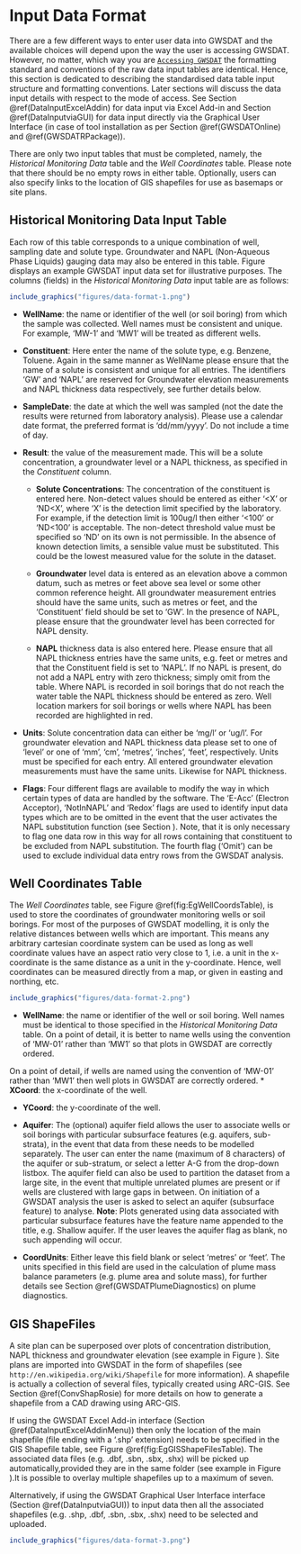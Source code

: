 
# Input Data Format {#DataInput}
There are a few different ways to enter user data into GWSDAT and the available choices will depend upon the way the user is accessing GWSDAT. However, no matter, which way you are [`Accessing GWSDAT`](#AccessingGWSDAT) the formatting standard and conventions of the raw data input tables are identical. Hence, this section is dedicated to describing the standardised data table input structure and formatting conventions. Later sections will discuss the data input details with respect to the mode of access. See Section \@ref(DataInputExcelAddin) for data input via Excel Add-in and Section \@ref(DataInputviaGUI) for data input directly via the Graphical User Interface (in case of tool installation as per Section \@ref(GWSDATOnline) and \@ref(GWSDATRPackage)).

There are only two input tables that must be completed, namely, the *Historical Monitoring Data* table and the *Well Coordinates* table. Please note that there should be no empty rows in either table. Optionally, users can also specify links to the location of GIS shapefiles for use as basemaps or site plans.

<!-- THe user can optionally specify an associated additionally -->
<!-- The third *GIS Shapefiles* table may be populated with links to the location of GIS shapefiles for use as basemaps or site plans, if required.  -->
<!-- Please ensure that there are no empty rows in these completed data input tables.  -->
<!-- Two example data sets are provided with the software for training purposes, the use of which is explained in section \ref{GettingStarted}. -->


## Historical Monitoring Data Input Table {#HistoricalMonitoringDataInputTable}

Each row of this table corresponds to a unique combination of well, sampling date and solute type. Groundwater and NAPL (Non-Aqueous Phase Liquids) gauging data may also be entered in this table. Figure \ref{fig:EgHistMonitoringData} displays an example GWSDAT input data set for
illustrative purposes. The columns (fields) in the *Historical Monitoring Data* input table are as follows: 

```r
include_graphics("figures/data-format-1.png")
```

* **WellName**: the name or identifier of the well (or soil boring) from which the sample was collected. Well names must be consistent and unique. For example, 'MW-1' and 'MW1' will be treated as different wells.

* **Constituent**: Here enter the name of the solute type, e.g. Benzene, Toluene. Again in the same manner as WellName please ensure that the name of a solute is consistent and unique for all entries.  The identifiers 'GW' and 'NAPL' are reserved for Groundwater elevation measurements 
and NAPL thickness data respectively, see further details below.

* **SampleDate**: the date at which the well was sampled (not the date the results were returned from laboratory analysis). 
Please use a calendar date format, the preferred format is 'dd/mm/yyyy'. Do not include a time of day. 

* **Result**: the value of the measurement made. This will be a solute concentration, a groundwater level or a NAPL thickness, as specified in the *Constituent* column.

  + **Solute Concentrations**:
The concentration of the constituent is entered here. Non-detect values should be entered as either '<X' or 'ND<X', where 'X' is the detection limit specified by the laboratory. For example, if the detection limit is 100ug/l then either '<100' or 'ND<100' is acceptable. The non-detect threshold value must be specified so 'ND' on its own is not permissible. In the absence of known detection limits, a sensible value must be substituted.  This could be the lowest measured value for the solute in the dataset.   

  + **Groundwater** 
level data is entered as an elevation above a common datum, such as metres or feet above sea level or some other common reference height. All groundwater measurement entries should have the same units, such as metres or feet, and the 'Constituent' field should be set to 'GW'. In the presence of NAPL, please ensure that the groundwater level has been corrected for NAPL density.

  + **NAPL** thickness data is also entered here. Please ensure that all NAPL thickness entries 
have the same units, e.g. feet or metres and that the Constituent field is set to 'NAPL'. 
If no NAPL is present, do not add a NAPL entry with zero thickness; simply omit from the table. Where NAPL is recorded in soil borings that do not reach the water table the NAPL thickness should be entered as zero.  Well location markers for soil borings or wells where NAPL has been recorded are highlighted in red.

* **Units**:  Solute concentration data can either be 'mg/l' or 'ug/l'. For groundwater elevation and NAPL thickness data please set to one of 'level' or one of 'mm', 'cm', 'metres', 'inches', 'feet', respectively. Units must be specified for each entry. All 
entered groundwater elevation measurements must have the same units. Likewise for NAPL thickness.

* **Flags**:  Four different flags are available to modify the way in which certain types of data are handled by the software. 
The 'E-Acc' (Electron Acceptor), 'NotInNAPL' and 'Redox' flags are used to identify input data types 
which are to be omitted in the event that the user activates the NAPL substitution function (see Section \ref{NAPLHandlingMethod}). 
Note, that it is only necessary to flag one data row in this way for all rows containing that constituent to be excluded from NAPL substitution. The fourth flag ('Omit') can be used to exclude individual data entry rows from the GWSDAT analysis. 
  



## Well Coordinates Table {#WellCoordinatesTable}

The *Well Coordinates* table, see Figure \@ref(fig:EgWellCoordsTable), is used to store the coordinates of groundwater monitoring wells or soil borings. For most of the purposes of GWSDAT modelling, it is only the relative distances between wells which are important. This means any arbitrary cartesian coordinate system can be used as long as well coordinate values have an aspect ratio very close to 1, i.e. a unit in the x-coordinate is the same distance as a unit in the y-coordinate. Hence, well coordinates can be measured directly from a map, or given in easting and northing, etc. 

```r
include_graphics("figures/data-format-2.png")
```


* **WellName**: the name or identifier of the well or soil boring. Well names must be identical to those specified in the *Historical Monitoring Data* table. On a point of detail, it is better to name wells using the convention of 'MW-01' rather than 'MW1' so that plots in GWSDAT are correctly ordered. 

On a point of detail, if wells are named using the convention of 'MW-01' rather than 'MW1' then well plots in GWSDAT are correctly ordered. 
* **XCoord**: the x-coordinate of the well.

* **YCoord**: the y-coordinate of the well.

* **Aquifer**: The (optional) aquifer field allows the user to associate wells or soil borings with particular subsurface features (e.g. aquifers, sub-strata), in the event that data from these needs to be modelled separately. The user can enter the name (maximum of 8 characters) of the aquifer or sub-stratum, or select a letter A-G from the drop-down listbox. The aquifer field can also be used to partition the dataset from a large site, in the event that multiple unrelated plumes are present or if wells are clustered with large gaps in between. On initiation of a GWSDAT analysis the user is asked to select an aquifer (subsurface feature) to analyse. **Note**: Plots generated using data associated with particular subsurface features have the feature name appended to the title, e.g. Shallow aquifer. If the user leaves the aquifer flag as blank, no such appending will occur. 

* **CoordUnits**:
Either leave this field blank or select 'metres' or 'feet'. The units specified in this field are used in the calculation of plume mass balance parameters (e.g. plume area and solute mass), for further details see Section \@ref(GWSDATPlumeDiagnostics) on plume diagnostics.



## GIS ShapeFiles {#GISShapeFiles}

A site plan can be superposed over plots of concentration distribution, NAPL
thickness and groundwater elevation (see example in Figure \ref{fig:GWSDATSpatialPlot}). Site plans are imported
into GWSDAT in the form of shapefiles (see `http://en.wikipedia.org/wiki/Shapefile` for more information). A shapefile is actually a collection of several files, typically created using ARC-GIS. See Section \@ref(ConvShapRosie) for more details on how to generate a shapefile from a CAD drawing using ARC-GIS.

If using the GWSDAT Excel Add-in interface (Section \@ref(DataInputExcelAddinMenu)) then only the location of the main shapefile (file ending with a '.shp' extension) needs to be specified in the GIS Shapefile table, see Figure \@ref(fig:EgGISShapeFilesTable).  The associated
data files (e.g. .dbf, .sbn, .sbx, .shx) will be picked up automatically,provided they are in the same folder (see example in Figure \ref{fig:GWSDATExcelAddinmenu}).It is possible to overlay multiple shapefiles up to a maximum of seven.

Alternatively, if using the GWSDAT Graphical User Interface interface (Section \@ref(DataInputviaGUI)) to input data then all the associated shapefiles (e.g. .shp, .dbf, .sbn, .sbx, .shx) need to be selected and uploaded. 

```r
include_graphics("figures/data-format-3.png")
```

<!-- A further possible component of the data is a site map in the form of a *shape file*.  This is optional but can be very useful in superimposing map information on spatial plots.  Examples will be given later in the manual. -->
<!-- \fbox{The paragraphs below need to be updated.} -->
<!-- A 'shapefile' is actually a collection of several files, typically created using ARC-GIS.^[See `http://en.wikipedia.org/wiki/Shapefile` for more information on this format.]  The *Shape Files* table consists of a single column where each entry is the name of a file (including its path) containing site plans.  These must be in shapefile format. Filenames can be entered manually or, in interactive mode, the `Browse ...' can be used. Only the location of the main shapefile (file ending with a `.shp' extension) needs to be specified in this table - the associated data files (such as `.dbf`, `.sbn`, `.sbx`, `.shx`) will be picked up automatically, but they must be in the same folder. An example is given in the Figure below.  -->
<!-- It is possible to overlay multiple shapefiles up to a maximum of seven.  There should be no empty rows in the table. -->
<!-- ## Entering your own data -->
<!-- The various ways in which data can be entered are described below.  The easiest option is likely to be to create the spreadsheets in a format you are familiar with, such as *Excel*, and then load the files into GWSDAT. -->


<!-- # GWSDAT Excel Add-in {#DataInputExcelAddin} -->

<!-- ## Add-in Menu {#DataInputExcelAddinMenu} -->

<!-- ```{r, fig.cap = "GWSDAT Excel Add-in menu and example data file.", label="GWSDATExcelAddinmenu",out.width = '100%', echo = FALSE} -->
<!-- include_graphics("figures/GWSDAT_Add-in_Menu.png") -->
<!-- ``` -->

<!-- Please see the section [`Excel Add-in Interface`](#ExcelDataEntryInterface) for details on how to install the GWSDAT Excel Add-in. The menu options, as shown in Figure \ref{fig:GWSDATExcelAddinmenu}, are as follows: -->

<!-- * **New GWSDAT Sheet**: Inserts a blank GWSDAT data input template worksheet into the active Excel workbook.  -->

<!-- * **Insert Shapefile**: Interactively browse for a shapefile and add location to GIS Shapefiles table, see Section \@ref(GISShapeFiles) for more information. -->

<!-- * **Analyse**: Begin GWSDAT analysis on the Excel active worksheet data. -->

<!-- * **Restore Session**: Load a previously saved GWSDAT session, see Section ?? for more information. -->

<!-- * **Open Example -$>$ Simple Example**: Inserts an example GWSDAT worksheet data set into the active Excel workbook. -->

<!-- * **Open Example -$>$ Comprehensive Example**: Inserts a more detailed example GWSDAT worksheet data set which includes a site plan, NAPL thickness data, 'Electron Acceptor' flagged solutes and multiple aquifers into the active Excel workbook. -->

<!-- * **User Manual**: Opens the online GWSDAT user manual via user's web browser. You must be connected to the internet for this to work.  -->

<!-- * **About GWSDAT**: Displays version information and Terms & Conditions for GWSDAT. -->

<!-- * **Update GWSDAT**: Check if a newer version of the underlying GWSDAT R package exists at `https://cran.r-project.org/package=GWSDAT`. If a more recent version is detetced then it will be automatically installed. You must be connected to the internet for this to work.   -->


<!-- ## Add-in Data Processing Options {#ExcelAddinMenuDataProcessingOptions} -->

<!-- ```{r, fig.cap = "GWSDAT Excel Add-in Processing Options", label="ExcelAddinProcessingOptions", echo = FALSE} -->
<!--     include_graphics("figures/ExcelAddinProcessingOptions.png") -->
<!-- ``` -->
<!-- On initiation of a GWSDAT analysis via the Excel Add-in, data processing options are displayed, as shown in Figure \ref{fig:ExcelAddinProcessingOptions}. The data processing options influence how the data is displayed and how non-detects are handled. -->


<!-- * **Model Output Interval**: -->
<!-- The spatiotemporal model can generate predictions at a user specified interval. The three different options are as follows: -->

<!--   + **Day**: Concentration and groundwater elevation contour plots are generated for every date represented in the input dataset. This is a good option to choose if each monitoring event comprises samples/ measurements collected within one 24-hour period.  -->

<!--   + **Month**: Concentration and groundwater elevation contours are generated at monthly intervals, working backwards  -->
<!-- in time from the latest date in the input dataset. Choosing this option aggregates groundwater elevation data within each  -->
<!-- monthly interval so that a larger dataset is available for the plotting of elevation contours (by local linear regression).  -->

<!--   + **Quarter**: Concentration and groundwater elevation contours are generated at quarterly (3 month) intervals, working backwards in time from the latest date in the input dataset. Choosing this option aggregates groundwater elevation data within each 3-month interval so that a larger dataset is available for the plotting of elevation contours (by local linear regression).  -->

<!--   Note that both the monthly and quarterly model output options only aggregate the dataset used to plot groundwater elevation contours. The solute concentration dataset is not aggregated in time because the spatiotemporal model from which concentration contours are generated does not require this, i.e. the underlying spatiotemporal model used to generate the solute concentration smoother plots does not vary with the data aggregation interval. -->

<!--   Note that if no monitoring data is present within a particular monthly or quarterly interval, then GWSDAT will not generate a groundwater elevation contour or spatio-temporal solute concentration smoother plot. This is to avoid producing potentially misleading spatial plots far away in time from any actual data. -->

<!-- * **GW Level Aggregation Method**: In the event that there are multiple groundwater elevation measurements from the same well within a given output interval, the user can select how to use this data. The user can select to calculate either the 'Mean', 'Median', -->
<!-- 'Min', or 'Max' groundwater elevation. Again, this choice does not affect the spatiotemporal model used to generate the solute concentration smoother plots. -->

<!-- * **Non-Detect Handling Method**: GWSDAT handles non-detect data by a method of substitution. In accordance with general convention, the default option is to substitute the non-detect data with half its detection limit, e.g. ND<50ug/l is substituted with 25ug/l. For a more conservative choice, select the alternative of non-detect data to be substituted with its full detection limit, e.g. ND<50ug/l is substituted with 50ug/l.  -->

<!-- * **Model Resolution**: This option controls the resolution of the spatiotemporal solute concentration smoother (see Appendix \@ref(SSCS)). The user can select between either a default resolution or a higher resolution model fit. In most instances there will be little difference in the modelling results between the two settings. However, in some rare circumstances with complex data sets, it may well be necessary to use the higher resolution setting. Please note it takes approximately 3-4 times longer to fit a higher resolution model.  -->


<!-- ## NAPL Handling Method {#NAPLHandlingMethod} -->
<!-- An additional pop-up box will be displayed after the GWSDAT options box if the input contains NAPL data (i.e. 'NAPL' is entered in the constituent field). Selecting 'Yes' to the question 'Do you wish to substitute NAPL values with maximum observed solute concentrations?' forces GWSDAT to recognise NAPL data in the input dataset as indicative of high dissolved solute concentrations. This option has been added to provide the user with a more realistic picture of the area of impacted groundwater in the event that NAPL in wells prevents direct measurement of CoC concentrations. *Before using this function the user should, however, be confident that dissolved solutes are derived from the observed NAPL and not from a different source*. Solutes flagged as 'Electron Acceptors' (see Section \@ref(HistoricalMonitoringDataInputTable)) are omitted from the NAPL substitution process. -->

